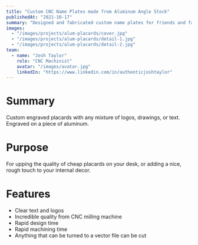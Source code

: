 ```yaml
---
title: "Custom CNC Name Plates made from Aluminum Angle Stock"
publishedAt: "2021-10-17"
summary: "Designed and fabricated custom name plates for friends and family using aluminum angle stock."
images:
  - "/images/projects/alum-placards/cover.jpg"
  - "/images/projects/alum-placards/detail-1.jpg"
  - "/images/projects/alum-placards/detail-2.jpg"
team:
  - name: "Josh Taylor"
    role: "CNC Machinist"
    avatar: "/images/avatar.jpg"
    linkedIn: "https://www.linkedin.com/in/authenticjoshtaylor"
---
```


# Summary

Custom engraved placards with any mixture of logos, drawings, or text. Engraved on a piece of aluminum.

# Purpose

For upping the quality of cheap placards on your desk, or adding a nice, rough touch to your internal decor.

# Features

- Clear text and logos
- Incredible quality from CNC milling machine
- Rapid design time
- Rapid machining time
- Anything that can be turned to a vector file can be cut